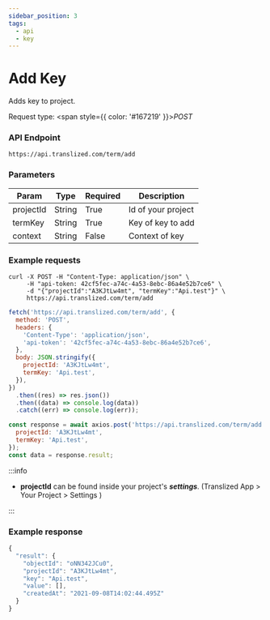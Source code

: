 ```yaml
---
sidebar_position: 3
tags:
  - api
  - key
---
```



# Add Key

Adds key to project.

Request type: <span style={{ color: '#167219' }}>_POST_</span>

### API Endpoint

```url
https://api.translized.com/term/add
```

### Parameters

| Param     | Type   | Required | Description        |
| --------- | ------ | -------- | ------------------ |
| projectId | String | True     | Id of your project |
| termKey   | String | True     | Key of key to add  |
| context   | String | False    | Context of key     |

### Example requests

<Tabs className="api-tabs">
<TabItem value="cURL" label="cURL">

```curl
curl -X POST -H "Content-Type: application/json" \
     -H "api-token: 42cf5fec-a74c-4a53-8ebc-86a4e52b7ce6" \
     -d "{"projectId":"A3KJtLw4mt", "termKey":"Api.test"}" \
     https://api.translized.com/term/add
```

</TabItem>
<TabItem value="js-fetch" label="Javascript Fetch">

```js
fetch('https://api.translized.com/term/add', {
  method: 'POST',
  headers: {
    'Content-Type': 'application/json',
    'api-token': '42cf5fec-a74c-4a53-8ebc-86a4e52b7ce6',
  },
  body: JSON.stringify({
    projectId: 'A3KJtLw4mt',
    termKey: 'Api.test',
  }),
})
  .then((res) => res.json())
  .then((data) => console.log(data))
  .catch((err) => console.log(err));
```

  </TabItem>
  <TabItem value="js-axios" label="Javascript Axios">

```js
const response = await axios.post('https://api.translized.com/term/add', {
  projectId: 'A3KJtLw4mt',
  termKey: 'Api.test',
});
const data = response.result;
```

  </TabItem>
</Tabs>

:::info

- **projectId** can be found inside your project's **_settings_**. (Translized App > Your Project > Settings )

:::

### Example response

```js
{
  "result": {
    "objectId": "oNN342JCu0",
    "projectId": "A3KJtLw4mt",
    "key": "Api.test",
    "value": [],
    "createdAt": "2021-09-08T14:02:44.495Z"
  }
}
```
